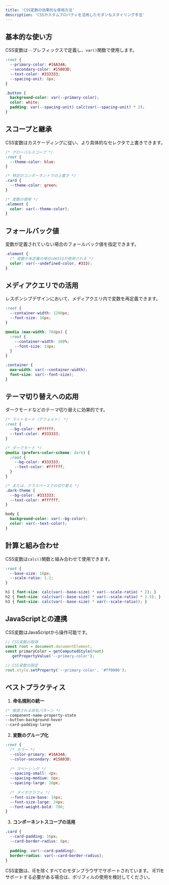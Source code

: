 ```yaml
---
title: 'CSS変数の効果的な使用方法'
description: 'CSSカスタムプロパティを活用したモダンなスタイリング手法'
---
```


## 基本的な使い方

CSS変数は`--`プレフィックスで定義し、`var()`関数で使用します。

```css
:root {
  --primary-color: #16A34A;
  --secondary-color: #15803D;
  --text-color: #333333;
  --spacing-unit: 8px;
}

.button {
  background-color: var(--primary-color);
  color: white;
  padding: var(--spacing-unit) calc(var(--spacing-unit) * 2);
}
```

## スコープと継承

CSS変数はカスケーディングに従い、より具体的なセレクタで上書きできます。

```css
/* グローバルスコープ */
:root {
  --theme-color: blue;
}

/* 特定のコンポーネントでの上書き */
.card {
  --theme-color: green;
}

/* 変数の使用 */
.element {
  color: var(--theme-color);
}
```

## フォールバック値

変数が定義されていない場合のフォールバック値を指定できます。

```css
.element {
  /* 変数が未定義の場合は#333が使用される */
  color: var(--undefined-color, #333);
}
```

## メディアクエリでの活用

レスポンシブデザインにおいて、メディアクエリ内で変数を再定義できます。

```css
:root {
  --container-width: 1200px;
  --font-size: 16px;
}

@media (max-width: 768px) {
  :root {
    --container-width: 100%;
    --font-size: 14px;
  }
}

.container {
  max-width: var(--container-width);
  font-size: var(--font-size);
}
```

## テーマ切り替えへの応用

ダークモードなどのテーマ切り替えに効果的です。

```css
/* ライトモード（デフォルト） */
:root {
  --bg-color: #ffffff;
  --text-color: #333333;
}

/* ダークモード */
@media (prefers-color-scheme: dark) {
  :root {
    --bg-color: #333333;
    --text-color: #ffffff;
  }
}

/* または、クラスベースでの切り替え */
.dark-theme {
  --bg-color: #333333;
  --text-color: #ffffff;
}

body {
  background-color: var(--bg-color);
  color: var(--text-color);
}
```

## 計算と組み合わせ

CSS変数は`calc()`関数と組み合わせて使用できます。

```css
:root {
  --base-size: 16px;
  --scale-ratio: 1.2;
}

h1 { font-size: calc(var(--base-size) * var(--scale-ratio) * 2); }
h2 { font-size: calc(var(--base-size) * var(--scale-ratio) * 1.5); }
h3 { font-size: calc(var(--base-size) * var(--scale-ratio)); }
```

## JavaScriptとの連携

CSS変数はJavaScriptから操作可能です。

```javascript
// CSS変数の取得
const root = document.documentElement;
const primaryColor = getComputedStyle(root)
  .getPropertyValue('--primary-color');

// CSS変数の設定
root.style.setProperty('--primary-color', '#ff0000');
```

## ベストプラクティス

1. **命名規則の統一**
```css
/* 推奨される命名パターン */
--component-name-property-state
--button-background-hover
--card-padding-large
```

2. **変数のグループ化**
```css
:root {
  /* カラー */
  --color-primary: #16A34A;
  --color-secondary: #15803D;
  
  /* スペーシング */
  --spacing-small: 4px;
  --spacing-medium: 8px;
  --spacing-large: 16px;
  
  /* タイポグラフィ */
  --font-size-base: 16px;
  --font-size-large: 24px;
  --font-weight-bold: 700;
}
```

3. **コンポーネントスコープの活用**
```css
.card {
  --card-padding: 16px;
  --card-border-radius: 8px;
  
  padding: var(--card-padding);
  border-radius: var(--card-border-radius);
}
```

<Note>
CSS変数は、IEを除くすべてのモダンブラウザでサポートされています。
IE11をサポートする必要がある場合は、ポリフィルの使用を検討してください。
</Note> 